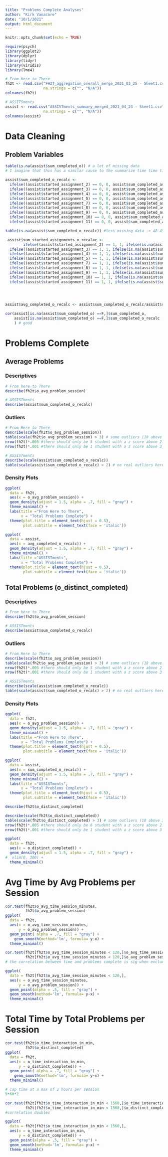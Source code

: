 ```yaml
---
title: "Problems Complete Analyses"
author: "Kirk Vanacore"
date: "10/1/2021"
output: html_document
---
```


```r
knitr::opts_chunk$set(echo = TRUE)
```

```r
require(psych)
library(ggplot2)
library(dplyr)
library(tidyr)
library(viridis)
library(lme4)
```

```r
# From Here to There
fh2t <- read.csv("FH2T_aggregation_overall_merge_2021_03_25 - Sheet1.csv",
                 na.strings = c("", "N/A"))
colnames(fh2t)

# ASSITSments
assist <- read.csv("ASSISTments_summary_merged_2021_04_23 - Sheet1.csv",
                 na.strings = c("", "N/A"))
colnames(assist)

```

# Data Cleaning 

## Problem Variables
```r
table(is.na(assist$sum_completed_o)) # a lot of missing data
# I imagine that this has a similar cause to the summarize time time time data issue

assist$sum_completed_o_recalc <- 
  ifelse((assist$started_assignment_2) == 0, 0, assist$sum_completed_as2) +
  ifelse((assist$started_assignment_3) == 0, 0, assist$sum_completed_as3) +
  ifelse((assist$started_assignment_4) == 0, 0, assist$sum_completed_as4) +
  ifelse((assist$started_assignment_5) == 0, 0, assist$sum_completed_as5) +
  ifelse((assist$started_assignment_7) == 0, 0, assist$sum_completed_as7) +
  ifelse((assist$started_assignment_8) == 0, 0, assist$sum_completed_as8) +
  ifelse((assist$started_assignment_9) == 0, 0, assist$sum_completed_as9) +
  ifelse((assist$started_assignment_10) == 0, 0, assist$sum_completed_as10) +
  ifelse((assist$started_assignment_11) == 0, 0, assist$sum_completed_as11) 

table(is.na(assist$sum_completed_o_recalc)) #less missing data -> 48.4%

 assist$sum_started_assignments_o_recalac <- 
        ifelse((assist$started_assignment_2) == 1, 1, ifelse(is.na(assist$sum_time_on_task_as2) == F & assist$sum_time_on_task_as2 > 0, 1, 0)) +
  ifelse((assist$started_assignment_3) == 1, 1, ifelse(is.na(assist$sum_time_on_task_as3) == F & assist$sum_time_on_task_as3 > 0, 1, 0)) +
  ifelse((assist$started_assignment_4) == 1, 1, ifelse(is.na(assist$sum_time_on_task_as4) == F & assist$sum_time_on_task_as4 > 0, 1, 0)) +
  ifelse((assist$started_assignment_5) == 1, 1, ifelse(is.na(assist$sum_time_on_task_as5) == F & assist$sum_time_on_task_as5 > 0, 1, 0)) +
  ifelse((assist$started_assignment_7) == 1, 1, ifelse(is.na(assist$sum_time_on_task_as7) == F & assist$sum_time_on_task_as7 > 0, 1, 0)) +
  ifelse((assist$started_assignment_8) == 1, 1, ifelse(is.na(assist$sum_time_on_task_as8) == F & assist$sum_time_on_task_as8 > 0, 1, 0)) +
  ifelse((assist$started_assignment_9) == 1, 1, ifelse(is.na(assist$sum_time_on_task_as9) == F & assist$sum_time_on_task_as9 > 0, 1, 0)) +
  ifelse((assist$started_assignment_10) == 1, 1, ifelse(is.na(assist$sum_time_on_task_as10) == F & assist$sum_time_on_task_as10 > 0, 1, 0)) +
  ifelse((assist$started_assignment_11) == 1, 1, ifelse(is.na(assist$sum_time_on_task_as11) == F & assist$sum_time_on_task_as11 > 0, 1, 0)) 
  
  


assist$avg_completed_o_recalc <- assist$sum_completed_o_recalc/assist$sum_started_assignments_o_recalac

cor(assist[is.na(assist$sum_completed_o) ==F,]$sum_completed_o,
    assist[is.na(assist$sum_completed_o) ==F,]$sum_completed_o_recalc
    ) # good


```

# Problems Complete
## Average Problems
### Descriptives
```r
# From here to There
describe(fh2t$o_avg_problem_session)

# ASSISTments
describe(assist$sum_completed_o_recalc)

```

### Outliers
```r
# From Here to There
describe(scale(fh2t$o_avg_problem_session))
table(scale(fh2t$o_avg_problem_session) > 3) # some outliers (18 above 3) 
nrow(fh2t)*.005 #there should only be 5 student with a z score above 2.5
nrow(fh2t)*.001 #there should only be 1 student with a z score above 3 

# ASSISTments
describe(scale(assist$sum_completed_o_recalc))
table(scale(assist$sum_completed_o_recalc) > 2) # no real outliers here (probably a limited number of problems that studentc could complete?)
```
 
### Density Plots
```r
ggplot(
  data = fh2t,
  aes(x = o_avg_problem_session)) +
  geom_density(adjust = 1.5, alpha = .7, fill = "gray") +
  theme_minimal() +
  labs(title ="From Here to There",
       x = "Total Problems Complete") +
  theme(plot.title = element_text(hjust = 0.5),
        plot.subtitle = element_text(face = 'italic'))

ggplot(
  data = assist,
  aes(x = avg_completed_o_recalc)) +
  geom_density(adjust = 1.5, alpha = .7, fill = "gray") +
  theme_minimal() +
  labs(title ="ASSISTments",
       x = "Total Problems Complete") +
  theme(plot.title = element_text(hjust = 0.5),
        plot.subtitle = element_text(face = 'italic'))

```

## Total Problems (o_distinct_completed)
### Descriptives
```r
# From here to There
describe(fh2t$o_avg_problem_session)

# ASSISTments
describe(assist$sum_completed_o_recalc)

```

### Outliers
```r
# From Here to There
describe(scale(fh2t$o_avg_problem_session))
table(scale(fh2t$o_avg_problem_session) > 3) # some outliers (18 above 3) 
nrow(fh2t)*.005 #there should only be 5 student with a z score above 2.5
nrow(fh2t)*.001 #there should only be 1 student with a z score above 3 

# ASSISTments
describe(scale(assist$sum_completed_o_recalc))
table(scale(assist$sum_completed_o_recalc) > 2) # no real outliers here (probably a limited number of problems that studentc could complete?)
```
 
### Density Plots
```r
ggplot(
  data = fh2t,
  aes(x = o_avg_problem_session)) +
  geom_density(adjust = 1.5, alpha = .7, fill = "gray") +
  theme_minimal() +
  labs(title ="From Here to There",
       x = "Total Problems Complete") +
  theme(plot.title = element_text(hjust = 0.5),
        plot.subtitle = element_text(face = 'italic'))

ggplot(
  data = assist,
  aes(x = sum_completed_o_recalc)) +
  geom_density(adjust = 1.5, alpha = .7, fill = "gray") +
  theme_minimal() +
  labs(title ="ASSISTments",
       x = "Total Problems Complete") +
  theme(plot.title = element_text(hjust = 0.5),
        plot.subtitle = element_text(face = 'italic'))

```


```r
describe(fh2t$o_distinct_completed)

describe(scale(fh2t$o_distinct_completed))
table(scale(fh2t$o_distinct_completed) > 3) # some outliers (18 above 3) 
nrow(fh2t)*.005 #there should only be 6 student with a z score above 2.5
nrow(fh2t)*.001 #there should only be 1 student with a z score above 3 

ggplot(
  data = fh2t,
  aes(x = o_distinct_completed)) +
  geom_density(adjust = 1.5, alpha = .7, fill = "gray") +
#  xlim(0, 300) +
  theme_minimal()

```

# Avg Time by Avg Problems per Session
```r

cor.test(fh2t$o_avg_time_session_minutes, 
         fh2t$o_avg_problem_session)
ggplot(
  data = fh2t,
  aes(x = o_avg_time_session_minutes,
      y = o_avg_problem_session)) +
  geom_point( alpha = .7, fill = "gray") +
    geom_smooth(method='lm', formula= y~x) +
  theme_minimal()

cor.test(fh2t[fh2t$o_avg_time_session_minutes < 120,]$o_avg_time_session_minutes, 
         fh2t[fh2t$o_avg_time_session_minutes < 120,]$o_avg_problem_session)
# the correlation between time and problems complete is sig when excluding students who have very long avg session times (over 2 hours)

ggplot(
  data = fh2t[fh2t$o_avg_time_session_minutes < 120,],
  aes(x = o_avg_time_session_minutes,
      y = o_avg_problem_session)) +
  geom_point(alpha = .5, fill = "gray") +
  geom_smooth(method='lm', formula= y~x) +
  theme_minimal()


```

# Total Time by Total Problems per Session
```r

cor.test(fh2t$o_time_interaction_in_min, 
         fh2t$o_distinct_completed)
ggplot(
  data = fh2t,
  aes(x = o_time_interaction_in_min,
      y = o_distinct_completed)) +
  geom_point( alpha = .7, fill = "gray") +
    geom_smooth(method='lm', formula= y~x) +
  theme_minimal()

# cap time at a max of 2 hours per session
9*60*2

cor.test(fh2t[fh2t$o_time_interaction_in_min < 1560,]$o_time_interaction_in_min, 
         fh2t[fh2t$o_time_interaction_in_min < 1560,]$o_distinct_completed)
#correlation doubles

ggplot(
  data = fh2t[fh2t$o_time_interaction_in_min < 1560,],
  aes(x = o_time_interaction_in_min,
      y = o_distinct_completed)) +
  geom_point(alpha = .5, fill = "gray") +
  geom_smooth(method='lm', formula= y~x) +
  theme_minimal()


```

